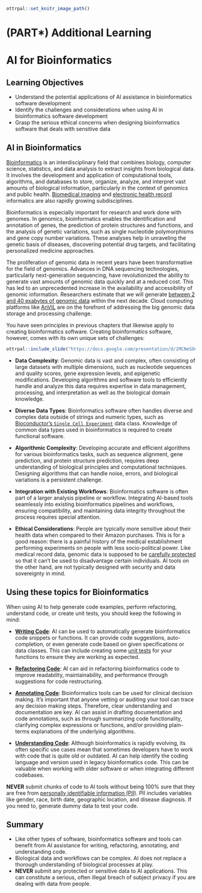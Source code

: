 
```r
ottrpal::set_knitr_image_path()
```

# (PART\*) Additional Learning {-}

# AI for Bioinformatics

## Learning Objectives

- Understand the potential applications of AI assistance in bioinformatics software development
- Identify the challenges and considerations when using AI in bioinformatics software development
- Grasp the serious ethical concerns when designing bioinformatics software that deals with sensitive data

## AI in Bioinformatics

[Bioinformatics](https://www.genome.gov/genetics-glossary/Bioinformatics) is an interdisciplinary field that combines biology, computer science, statistics, and data analysis to extract insights from biological data. It involves the development and application of computational tools, algorithms, and databases to store, organize, analyze, and interpret vast amounts of biological information, particularly in the context of genomics and public health. [Biomedical imaging](https://www.ncbi.nlm.nih.gov/pmc/articles/PMC5171495/) and [electronic health record](https://en.wikipedia.org/wiki/Electronic_health_record) informatics are also rapidly growing subdisciplines.

Bioinformatics is especially important for research and work done with genomes. In genomics, bioinformatics enables the identification and annotation of genes, the prediction of protein structures and functions, and the analysis of genetic variations, such as single nucleotide polymorphisms and gene copy number variations. These analyses help in unraveling the genetic basis of diseases, discovering potential drug targets, and facilitating personalized medicine approaches.

The proliferation of genomic data in recent years have been transformative for the field of genomics. Advances in DNA sequencing technologies, particularly next-generation sequencing, have revolutionized the ability to generate vast amounts of genomic data quickly and at a reduced cost. This has led to an unprecedented increase in the availability and accessibility of genomic information. Researchers estimate that we will generate [between 2 and 40 exabytes of genomic data](https://www.genome.gov/about-genomics/fact-sheets/Genomic-Data-Science) within the next decade. Cloud computing platforms like [AnVIL](https://anvilproject.org/) are on the forefront of addressing the big genomic data storage and processing challenge.

You have seen principles in previous chapters that likewise apply to creating bioinformatics software. Creating bioinformatics software, however, comes with its own unique sets of challenges:

```r
ottrpal::include_slide("https://docs.google.com/presentation/d/1MCNeSO4aOm1iESWDLOGTcx3aLEbnu8UttV0QGVAeafE/edit#slide=id.g2313f95cd49_180_4")
```

- **Data Complexity**: Genomic data is vast and complex, often consisting of large datasets with multiple dimensions, such as nucleotide sequences and quality scores, gene expression levels, and epigenetic modifications. Developing algorithms and software tools to efficiently handle and analyze this data requires expertise in data management, processing, and interpretation as well as the biological domain knowledge.

- **Diverse Data Types**: Bioinformatics software often handles diverse and complex data outside of strings and numeric types, such as [Bioconductor's `Single Cell Experiment`](https://www.bioconductor.org/packages/release/bioc/vignettes/SingleCellExperiment/inst/doc/intro.html) data class. Knowledge of common data types used in bioinformatics is required to create functional software.

- **Algorithmic Complexity**: Developing accurate and efficient algorithms for various bioinformatics tasks, such as sequence alignment, gene prediction, and protein structure prediction, requires deep understanding of biological principles and computational techniques. Designing algorithms that can handle noise, errors, and biological variations is a persistent challenge.

- **Integration with Existing Workflows**: Bioinformatics software is often part of a larger analysis pipeline or workflow. Integrating AI-based tools seamlessly into existing bioinformatics pipelines and workflows, ensuring compatibility, and maintaining data integrity throughout the process requires special attention.

- **Ethical Considerations**: People are typically more sensitive about their health data when compared to their Amazon purchases. This is for a good reason: there is a painful history of the medical establishment performing experiments on people with less socio-political power. Like medical record data, genomic data is supposed to be [carefully protected](https://www.genome.gov/about-genomics/policy-issues/Privacy) so that it can't be used to disadvantage certain individuals. AI tools on the other hand, are not typically designed with security and data sovereignty in mind.

## Using these topics for Bioinformatics

When using AI to help generate code examples, perform refactoring, understand code, or create unit tests, you should keep the following in mind:

- [**Writing Code**](writing-code.html): AI can be used to automatically generate bioinformatics code snippets or functions. It can provide code suggestions, auto-completion, or even generate code based on given specifications or data classes. This can include creating some [unit tests](https://en.wikipedia.org/wiki/Unit_testing) for your functions to ensure they are working as expected.

- [**Refactoring Code**](refactoring-code.html): AI can aid in refactoring bioinformatics code to improve readability, maintainability, and performance through suggestions for code restructuring.

- [**Annotating Code**](annotating-your-code.html): Bioinformatics tools can be used for clinical decision making. It's important that anyone vetting or auditing your tool can trace any decision making steps. Therefore, clear understanding and documentation are key. AI can assist in drafting documentation and code annotations, such as through summarizing code functionality, clarifying complex expressions or functions, and/or providing plain-terms explanations of the underlying algorithms.

- [**Understanding Code**](understanding-unfamiliar-code.html): Although bioinformatics is rapidly evolving, its often specific use cases mean that sometimes developers have to work with code that is quite old or outdated. AI can help identify the coding language and version used in legacy bioinformatics code. This can be valuable when working with older software or when integrating different codebases.

:::{.warning}
**NEVER** submit chunks of code to AI tools without being 100% sure that they are free from [personally identifiable information (PII)](https://toolkit.ncats.nih.gov/glossary/personally-identifiable-information/). PII includes variables like gender, race, birth date, geographic location, and disease diagnosis. If you need to, generate dummy data to test your code.
:::


## Summary

- Like other types of software, bioinformatics software and tools can benefit from AI assistance for writing, refactoring, annotating, and understanding code.
- Biological data and workflows can be complex. AI does not replace a thorough understanding of biological processes at play.
- **NEVER** submit any protected or sensitive data to AI applications. This can constitute a serious, often illegal breach of subject privacy if you are dealing with data from people.

